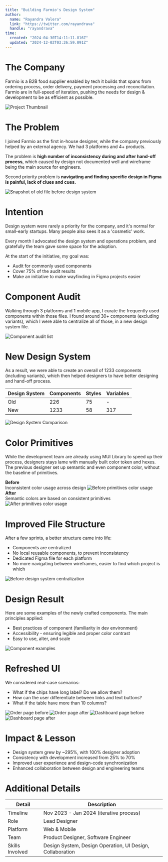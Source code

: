 ```yaml
---
title: "Building Farmio's Design System"
author: 
  name: "Rayandra Valera"
  link: "https://twitter.com/rayandrava"
  handle: "rayandrava"
time:
  created: "2024-04-30T14:11:11.816Z"
  updated: "2024-12-02T03:26:59.091Z"
---
```



# The Company

Farmio is a B2B food supplier enabled by tech it builds that spans from ordering process, order delivery, payment processing and reconciliation. Farmio are in full-speed of iteration, pushing the needs for design & development to be as efficient as possible.

<Image 
  src="/farmiods/farmiodsthumbnail.png" 
  alt="Project Thumbnail" 
  caption="Farmio Design System Overview"
  width={1416} height={1062}
/>

# The Problem

I joined Farmio as the first in-house designer, while the company previously helped by an external agency. We had 3 platforms and 4+ products.

The problem is **high number of inconsistency during and after hand-off process**, which caused by design not documented well and wireframe being the main source for engineers.

Second priority problem is **navigating and finding specific design in Figma is painful, lack of clues and cues.**

<Image 
  src="/farmiods/attachment 1.png" 
  alt="Snapshot of old file before design system" 
  caption="Multiple platforms designed in one wireframe file"
  width={1416} height={1062}
/>

# Intention

Design system were rarely a priority for the company, and it's normal for small-early startups. Many people also sees it as a 'cosmetic' work.

Every month I advocated the design system and operations problem, and gratefully the team gave some space for the adoption.

At the start of the initiative, my goal was:

- Audit for commonly used components
- Cover 75% of the audit results
- Make an initiative to make wayfinding in Figma projects easier

# Component Audit

Walking through 3 platforms and 1 mobile app, I curate the frequently used components within those files. I found around 30+ components (excluding variants), which I were able to centralize all of those, in a new design system file.

<Image 
  src="/farmiods/attachment 2.png" 
  alt="Component audit list" 
  caption="Component audit list completed at the end of the project"
  width={1416} height={1062}
/>

# New Design System

As a result, we were able to create an overall of 1233 components (including variants), which then helped designers to have better designing and hand-off process.

| Design System | Components | Styles | Variables |
|--------------|------------|--------|-----------|
| Old | 226 | 75 | - |
| New | 1233 | 58 | 317 |

<Image 
  src="/farmiods/attachment 3.png" 
  alt="Design System Comparison" 
  caption="Comparison between old and new design system"
  width={1416} height={1062}
/>

# Color Primitives

While the development team are already using MUI Library to speed up their process, designers stays lame with manually built color token and hexes. The previous designer set up semantic and even component color, without the baseline of primitives.


**Before**  
Inconsistent color usage across design
    <Image 
      src="/farmiods/attachmente 4.png" 
      alt="Before primitives color usage"
      width={1416} height={1062}
    />
**After**  
Semantic colors are based on consistent primitives
    <Image 
      src="/farmiods/attachmente 4a.png" 
      alt="After primitives color usage"
      width={1416} height={1062}
    />


# Improved File Structure

After a few sprints, a better structure came into life:

- Components are centralized
- No local reusable components, to prevent inconsistency
- Dedicated Figma file for each platform
- No more navigating between wireframes, easier to find which project is which

<Image 
  src="/farmiods/attachment 6.png" 
  alt="Before design system centralization" 
  caption="Component list before and after centralization"
  width={1416} height={1062}
/>

# Design Result

Here are some examples of the newly crafted components. The main principles applied:

- Best practices of component (familiarity in dev environment)
- Accessibility - ensuring legible and proper color contrast
- Easy to use, alter, and scale

<Image 
  src="/farmiods/attachmente 7.png" 
  alt="Component examples" 
  caption="Snapshot of new components"
  width={1416} height={1062}
/>

# Refreshed UI

We considered real-case scenarios:

- What if the chips have long label? Do we allow them?
- How can the user differentiate between links and text buttons?
- What if the table have more than 10 columns?

<Image 
  src="/farmiods/attachmente 8a.png" 
  alt="Order page before" 
  caption="Before new design system"
  width={1416} height={1062}
/>
<Image 
  src="/farmiods/attachmente 8a1.png" 
  alt="Order page after" 
  caption="After new design system"
  width={1416} height={1062}
/>
<Image 
  src="/farmiods/attachmente 8b.png" 
  alt="Dashboard page before" 
  caption="Before new design system"
  width={1416} height={1062}
/>
<Image 
  src="/farmiods/attachmente 8b1.png" 
  alt="Dashboard page after" 
  caption="After new design system"
  width={1416} height={1062}
/>


# Impact & Lesson

- Design system grew by ~295%, with 100% designer adoption
- Consistency with development increased from 25% to 70%
- Improved user experience and design-code synchronization
- Enhanced collaboration between design and engineering teams



# Additional Details

| Detail | Description |
|--------|-------------|
| Timeline | Nov 2023 - Jan 2024 (iterative process)|
| Role | Lead Designer |
| Platform | Web & Mobile |
| Team | Product Designer, Software Engineer |
| Skills Involved | Design System, Design Operation, UI Design, Collaboration |